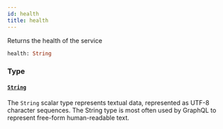 ```yaml
---
id: health
title: health
---
```



Returns the health of the service


```graphql
health: String

```


### Type

#### [`String`](/developers/demandhq-apis/storefront-api/graphql/reference/scalars/string) 

The `String` scalar type represents textual data, represented as UTF-8 character sequences. The String type is most often used by GraphQL to represent free-form human-readable text.




